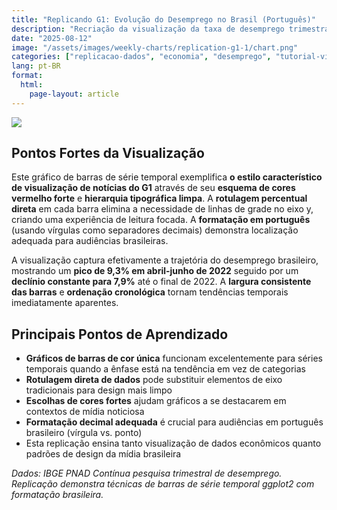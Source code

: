 ```yaml
---
title: "Replicando G1: Evolução do Desemprego no Brasil (Português)"
description: "Recriação da visualização da taxa de desemprego trimestral do G1 mostrando recuperação econômica do Brasil com design limpo de gráfico de barras usando ggplot2"
date: "2025-08-12"
image: "/assets/images/weekly-charts/replication-g1-1/chart.png"
categories: ["replicacao-dados", "economia", "desemprego", "tutorial-visualizacao"]
lang: pt-BR
format:
  html:
    page-layout: article
---
```


![](/assets/images/weekly-charts/replication-g1-1/chart.png){fig-align="center"}

## Pontos Fortes da Visualização

Este gráfico de barras de série temporal exemplifica **o estilo característico de visualização de notícias do G1** através de seu **esquema de cores vermelho forte** e **hierarquia tipográfica limpa**. A **rotulagem percentual direta** em cada barra elimina a necessidade de linhas de grade no eixo y, criando uma experiência de leitura focada. A **formatação em português** (usando vírgulas como separadores decimais) demonstra localização adequada para audiências brasileiras.

A visualização captura efetivamente a trajetória do desemprego brasileiro, mostrando um **pico de 9,3% em abril-junho de 2022** seguido por um **declínio constante para 7,9%** até o final de 2022. A **largura consistente das barras** e **ordenação cronológica** tornam tendências temporais imediatamente aparentes.

## Principais Pontos de Aprendizado

- **Gráficos de barras de cor única** funcionam excelentemente para séries temporais quando a ênfase está na tendência em vez de categorias
- **Rotulagem direta de dados** pode substituir elementos de eixo tradicionais para design mais limpo
- **Escolhas de cores fortes** ajudam gráficos a se destacarem em contextos de mídia noticiosa
- **Formatação decimal adequada** é crucial para audiências em português brasileiro (vírgula vs. ponto)
- Esta replicação ensina tanto visualização de dados econômicos quanto padrões de design da mídia brasileira

*Dados: IBGE PNAD Contínua pesquisa trimestral de desemprego. Replicação demonstra técnicas de barras de série temporal ggplot2 com formatação brasileira.*